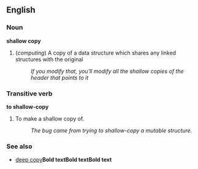 ==English==
=== Noun ===
'''shallow copy'''

# (''computing'') A copy of a data structure which shares any linked structures with the original
#: ''If you modify that, you'll modify all the shallow copies of the header that points to it''

=== Transitive verb ===
'''to shallow-copy'''
# To make a shallow copy of.
#: ''The bug came from trying to shallow-copy a mutable structure.''

===See also===
*[[deep copy]]'''Bold text''''''Bold text''''''Bold text'''